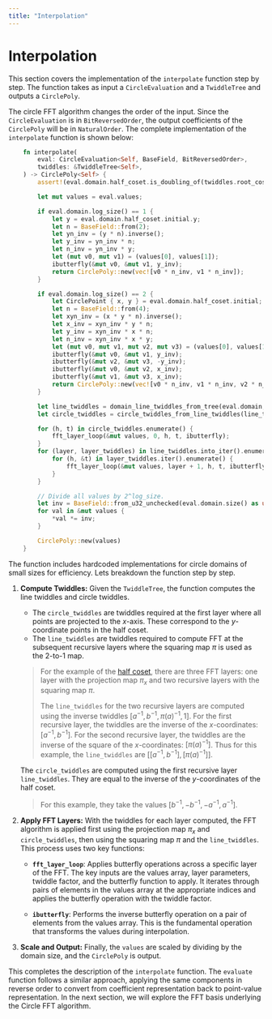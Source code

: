 ```yaml
---
title: "Interpolation"
---
```


# Interpolation

This section covers the implementation of the `interpolate` function step by step. The function takes as input a `CircleEvaluation` and a `TwiddleTree` and outputs a `CirclePoly`.

The circle FFT algorithm changes the order of the input. Since the `CircleEvaluation` is in `BitReversedOrder`, the output coefficients of the `CirclePoly` will be in `NaturalOrder`. The complete implementation of the `interpolate` function is shown below:

```rust
    fn interpolate(
        eval: CircleEvaluation<Self, BaseField, BitReversedOrder>,
        twiddles: &TwiddleTree<Self>,
    ) -> CirclePoly<Self> {
        assert!(eval.domain.half_coset.is_doubling_of(twiddles.root_coset));

        let mut values = eval.values;

        if eval.domain.log_size() == 1 {
            let y = eval.domain.half_coset.initial.y;
            let n = BaseField::from(2);
            let yn_inv = (y * n).inverse();
            let y_inv = yn_inv * n;
            let n_inv = yn_inv * y;
            let (mut v0, mut v1) = (values[0], values[1]);
            ibutterfly(&mut v0, &mut v1, y_inv);
            return CirclePoly::new(vec![v0 * n_inv, v1 * n_inv]);
        }

        if eval.domain.log_size() == 2 {
            let CirclePoint { x, y } = eval.domain.half_coset.initial;
            let n = BaseField::from(4);
            let xyn_inv = (x * y * n).inverse();
            let x_inv = xyn_inv * y * n;
            let y_inv = xyn_inv * x * n;
            let n_inv = xyn_inv * x * y;
            let (mut v0, mut v1, mut v2, mut v3) = (values[0], values[1], values[2], values[3]);
            ibutterfly(&mut v0, &mut v1, y_inv);
            ibutterfly(&mut v2, &mut v3, -y_inv);
            ibutterfly(&mut v0, &mut v2, x_inv);
            ibutterfly(&mut v1, &mut v3, x_inv);
            return CirclePoly::new(vec![v0 * n_inv, v1 * n_inv, v2 * n_inv, v3 * n_inv]);
        }

        let line_twiddles = domain_line_twiddles_from_tree(eval.domain, &twiddles.itwiddles);
        let circle_twiddles = circle_twiddles_from_line_twiddles(line_twiddles[0]);

        for (h, t) in circle_twiddles.enumerate() {
            fft_layer_loop(&mut values, 0, h, t, ibutterfly);
        }
        for (layer, layer_twiddles) in line_twiddles.into_iter().enumerate() {
            for (h, &t) in layer_twiddles.iter().enumerate() {
                fft_layer_loop(&mut values, layer + 1, h, t, ibutterfly);
            }
        }

        // Divide all values by 2^log_size.
        let inv = BaseField::from_u32_unchecked(eval.domain.size() as u32).inverse();
        for val in &mut values {
            *val *= inv;
        }

        CirclePoly::new(values)
    }
```


The function includes hardcoded implementations for circle domains of small sizes for efficiency. Lets breakdown the function step by step.

1. **Compute Twiddles:** Given the `TwiddleTree`, the function computes the line twiddles and circle twiddles.
   - The `circle_twiddles` are twiddles required at the first layer where all points are projected to the $x$-axis. These correspond to the $y$-coordinate points in the half coset.
   - The `line_twiddles` are twiddles required to compute FFT at the subsequent recursive layers where the squaring map $\pi$ is used as the 2-to-1 map.

   > For the example of the [half coset](./twiddles.mdx#fig-half-coset), there are three FFT layers: one layer with the projection map $\pi_x$ and two recursive layers with the squaring map $\pi$. 
   > 
   > The `line_twiddles` for the two recursive layers are computed using the inverse twiddles $[a^{-1}, b^{-1}, \pi(a)^{-1}, 1]$. For the first recursive layer, the twiddles are the inverse of the $x$-coordinates: $[a^{-1}, b^{-1}]$. For the second recursive layer, the twiddles are the inverse of the square of the $x$-coordinates: $[\pi(a)^{-1}]$. Thus for this example, the `line_twiddles` are $[[a^{-1}, b^{-1}], [\pi(a)^{-1}]]$.

   The `circle_twiddles` are computed using the first recursive layer `line_twiddles`. They are equal to the inverse of the $y$-coordinates of the half coset.
   > For this example, they take the values $[b^{-1}, -b^{-1}, -a^{-1}, a^{-1}]$.

2. **Apply FFT Layers:** With the twiddles for each layer computed, the FFT algorithm is applied first using the projection map $\pi_x$ and `circle_twiddles`, then using the squaring map $\pi$ and the `line_twiddles`. This process uses two key functions:

   - **`fft_layer_loop`**: Applies butterfly operations across a specific layer of the FFT. The key inputs are the values array, layer parameters, twiddle factor, and the butterfly function to apply. It iterates through pairs of elements in the values array at the appropriate indices and applies the butterfly operation with the twiddle factor.

   - **`ibutterfly`**: Performs the inverse butterfly operation on a pair of elements from the values array. This is the fundamental operation that transforms the values during interpolation.

3. **Scale and Output:** Finally, the `values` are scaled by dividing by the domain size, and the `CirclePoly` is output.

This completes the description of the `interpolate` function. The `evaluate` function follows a similar approach, applying the same components in reverse order to convert from coefficient representation back to point-value representation. In the next section, we will explore the FFT basis underlying the Circle FFT algorithm.
